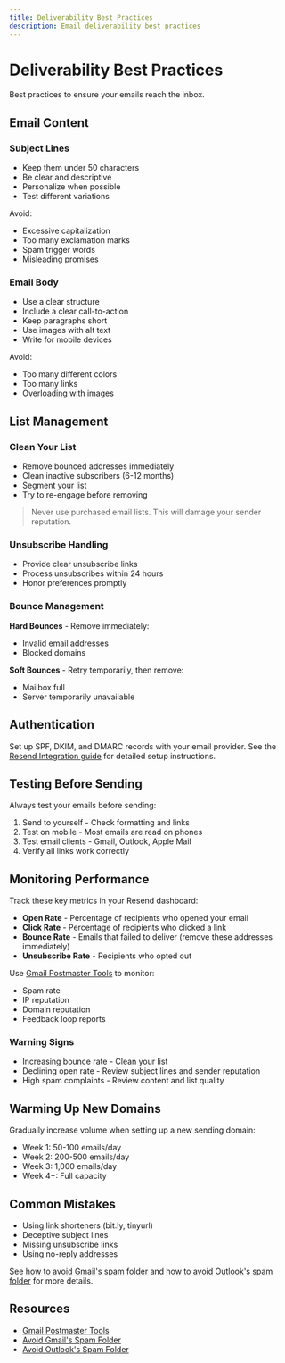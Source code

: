 ```yaml
---
title: Deliverability Best Practices
description: Email deliverability best practices
---
```


# Deliverability Best Practices

Best practices to ensure your emails reach the inbox.

## Email Content

### Subject Lines

- Keep them under 50 characters
- Be clear and descriptive
- Personalize when possible
- Test different variations

Avoid:

- Excessive capitalization
- Too many exclamation marks
- Spam trigger words
- Misleading promises

### Email Body

- Use a clear structure
- Include a clear call-to-action
- Keep paragraphs short
- Use images with alt text
- Write for mobile devices

Avoid:

- Too many different colors
- Too many links
- Overloading with images

## List Management

### Clean Your List

- Remove bounced addresses immediately
- Clean inactive subscribers (6-12 months)
- Segment your list
- Try to re-engage before removing

> Never use purchased email lists. This will damage your sender reputation.

### Unsubscribe Handling

- Provide clear unsubscribe links
- Process unsubscribes within 24 hours
- Honor preferences promptly

### Bounce Management

**Hard Bounces** - Remove immediately:

- Invalid email addresses
- Blocked domains

**Soft Bounces** - Retry temporarily, then remove:

- Mailbox full
- Server temporarily unavailable

## Authentication

Set up SPF, DKIM, and DMARC records with your email provider. See the [Resend Integration guide](/docs/advanced-users/resend-integration) for detailed setup instructions.

## Testing Before Sending

Always test your emails before sending:

1. Send to yourself - Check formatting and links
2. Test on mobile - Most emails are read on phones
3. Test email clients - Gmail, Outlook, Apple Mail
4. Verify all links work correctly

## Monitoring Performance

Track these key metrics in your Resend dashboard:

- **Open Rate** - Percentage of recipients who opened your email
- **Click Rate** - Percentage of recipients who clicked a link
- **Bounce Rate** - Emails that failed to deliver (remove these addresses immediately)
- **Unsubscribe Rate** - Recipients who opted out

Use [Gmail Postmaster Tools](https://postmaster.google.com/) to monitor:

- Spam rate
- IP reputation
- Domain reputation
- Feedback loop reports

### Warning Signs

- Increasing bounce rate - Clean your list
- Declining open rate - Review subject lines and sender reputation
- High spam complaints - Review content and list quality

## Warming Up New Domains

Gradually increase volume when setting up a new sending domain:

- Week 1: 50-100 emails/day
- Week 2: 200-500 emails/day
- Week 3: 1,000 emails/day
- Week 4+: Full capacity

## Common Mistakes

- Using link shorteners (bit.ly, tinyurl)
- Deceptive subject lines
- Missing unsubscribe links
- Using no-reply addresses

See [how to avoid Gmail's spam folder](https://resend.com/docs/knowledge-base/how-do-i-avoid-gmails-spam-folder) and [how to avoid Outlook's spam folder](https://resend.com/docs/knowledge-base/how-do-i-avoid-outlooks-spam-folder) for more details.

## Resources

- [Gmail Postmaster Tools](https://postmaster.google.com/)
- [Avoid Gmail's Spam Folder](https://resend.com/docs/knowledge-base/how-do-i-avoid-gmails-spam-folder)
- [Avoid Outlook's Spam Folder](https://resend.com/docs/knowledge-base/how-do-i-avoid-outlooks-spam-folder)

